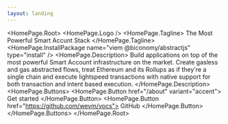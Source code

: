 ```yaml
---
layout: landing
---
```



<HomePage.Root>
  <HomePage.Logo />
  <HomePage.Tagline>
    The Most Powerful Smart Accunt Stack
  </HomePage.Tagline>
  <HomePage.InstallPackage name="viem @biconomy/abstractjs" type="install" />
  <HomePage.Description>
    Build applications on top of the most powerful Smart Account infrastructure on the market. 
    Create gasless and gas abstracted flows, treat Ethereum and its Rollups as if they're a single chain and execute lightspeed transactions
    with native support for both transaction and intent based execution.
  </HomePage.Description>
  <HomePage.Buttons>
    <HomePage.Button href="/about" variant="accent">
      Get started
    </HomePage.Button>
    <HomePage.Button href="https://github.com/wevm/vocs">
      GitHub
    </HomePage.Button>
  </HomePage.Buttons>
</HomePage.Root>
